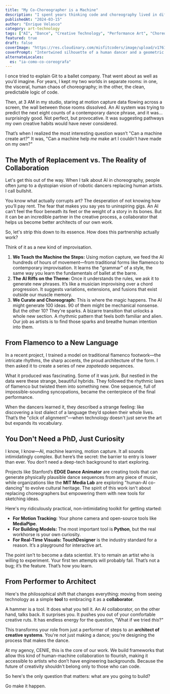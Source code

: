 ```yaml
---
title: "My Co-Choreographer is a Machine"
description: "I spent years thinking code and choreography lived in different universes. Then I debugged a dance piece using the same logic I'd use on a broken function, and everything changed. This is the story of how AI becomes a creative partner, not a replacement."
publishedAt: "2024-03-15"
author: "Enrique Velasco"
category: art-technology
tags: ["AI", "Dance", "Creative Technology", "Performance Art", "Choreography"]
featured: true
draft: false
coverImage: "https://res.cloudinary.com/misfitcoders/image/upload/v1761918607/eVelasco/covers/articles/ai-as-co-choreographer_af7l6a.png"
coverPrompt: "Intertwined silhouette of a human dancer and a geometric AI entity generating new forms, modern abstract graphic illustration, heavy grainy stippled risograph texture throughout, strict duotone black and bright orange, overlapping and fragmented forms creating a dynamic energetic tension, combining hard-edged geometric silhouettes with soft blob-like organic forms, glowing data nodes, fragmented lines of code, abstract motion-capture pathways, twisting organic shapes, grid-like structures dissolving into fluid forms, neo-surrealism meets retro 80s/90s digital aesthetic, punk zine art style, flat bold colors with integrated noise texture, not just overlay, raw gritty print-like quality, energetic and intense composition, conceptual not realistic, dreamlike and bizarre atmosphere"
alternateLocales:
  es: "ia-como-co-coreografa"
---
```


I once tried to explain Git to a ballet company. That went about as well as you’d imagine. For years, I kept my two worlds in separate rooms: in one, the visceral, human chaos of choreography; in the other, the clean, predictable logic of code.

Then, at 3 AM in my studio, staring at motion capture data flowing across a screen, the wall between those rooms dissolved. An AI system was trying to predict the next eight counts of a contemporary dance phrase, and it was... surprisingly good. Not perfect, but provocative. It was suggesting pathways my own creative habits would have never considered.

That’s when I realized the most interesting question wasn’t "Can a machine create art?" It was, "Can a machine help _me_ make art I couldn't have made on my own?"

## The Myth of Replacement vs. The Reality of Collaboration

Let's get this out of the way. When I talk about AI in choreography, people often jump to a dystopian vision of robotic dancers replacing human artists. I call bullshit.

You know what actually corrupts art? The desperation of not knowing how you’ll pay rent. The fear that makes you say yes to uninspiring gigs. An AI can’t feel the floor beneath its feet or the weight of a story in its bones. But it can be an incredible partner in the creative process, a collaborator that helps us become better architects of our own work.

So, let's strip this down to its essence. How does this partnership actually work?

Think of it as a new kind of improvisation.

1.  **We Teach the Machine the Steps:** Using motion capture, we feed the AI hundreds of hours of movement—from traditional forms like flamenco to contemporary improvisation. It learns the "grammar" of a style, the same way you learn the fundamentals of ballet at the barre.
2.  **The AI Riffs on the Theme:** Once it understands the rules, we ask it to generate new phrases. It’s like a musician improvising over a chord progression. It suggests variations, extensions, and fusions that exist outside our muscle memory.
3.  **We Curate and Choreograph:** This is where the magic happens. The AI might generate 100 ideas. 90 of them might be mechanical nonsense. But the other 10? They're sparks. A bizarre transition that unlocks a whole new section. A rhythmic pattern that feels both familiar and alien. Our job as artists is to find those sparks and breathe human intention into them.

## From Flamenco to a New Language

In a recent project, I trained a model on traditional flamenco footwork—the intricate rhythms, the sharp accents, the proud architecture of the form. I then asked it to create a series of new _zapateado_ sequences.

What it produced was fascinating. Some of it was junk. But nestled in the data were these strange, beautiful hybrids. They followed the rhythmic laws of flamenco but twisted them into something new. One sequence, full of impossible-sounding syncopations, became the centerpiece of the final performance.

When the dancers learned it, they described a strange feeling: like discovering a lost dialect of a language they’d spoken their whole lives. That’s the "click of alignment"—when technology doesn't just serve the art but expands its vocabulary.

## You Don't Need a PhD, Just Curiosity

I know, I know—AI, machine learning, motion capture. It all sounds intimidatingly complex. But here’s the secret: the barrier to entry is lower than ever. You don’t need a deep-tech background to start exploring.

Projects like Stanford’s **EDGE Dance Animator** are creating tools that can generate physically plausible dance sequences from any piece of music, while organizations like the **MIT Media Lab** are exploring "human-AI co-dancing" to evolve cultural heritage. The spirit of this work isn't about replacing choreographers but empowering them with new tools for sketching ideas.

Here's my ridiculously practical, non-intimidating toolkit for getting started:

- **For Motion Tracking:** Your phone camera and open-source tools like **MediaPipe**.
- **For Building Models:** The most important tool is **Python**, but the real workhorse is your own curiosity.
- **For Real-Time Visuals:** **TouchDesigner** is the industry standard for a reason. It’s a playground for interactive art.

The point isn't to become a data scientist. It's to remain an artist who is willing to experiment. Your first ten attempts will probably fail. That’s not a bug; it’s the feature. That’s how you learn.

## From Performer to Architect

Here's the philosophical shift that changes everything: moving from seeing technology as a simple **tool** to embracing it as a **collaborator**.

A hammer is a tool. It does what you tell it. An AI collaborator, on the other hand, talks back. It surprises you. It pushes you out of your comfortable creative ruts. It has endless energy for the question, "What if we tried _this_?"

This transforms your role from just a performer of steps to an **architect of creative systems**. You're not just making a dance; you're designing the process that makes the dance.

At my agency, CENIE, this is the core of our work. We build frameworks that allow this kind of human-machine collaboration to flourish, making it accessible to artists who don’t have engineering backgrounds. Because the future of creativity shouldn't belong only to those who can code.

So here's the only question that matters: what are you going to build?

Go make it happen.
